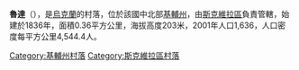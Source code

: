 {{coord|49|47|50|N|29|50|10|E|scale:30000|display=title}}

'''魯達'''（{{lang-uk|Руда}}），是[[烏克蘭|烏克蘭]]的村落，位於該國中北部[[基輔州|基輔州]]，由[[斯克維拉區|斯克維拉區]]負責管轄，始建於1836年，面積0.36平方公里，海拔高度203米，2001年人口1,636，人口密度每平方公里4,544.4人。

{{DEFAULTSORT:Руда}}
[[Category:基輔州村落|Category:基輔州村落]]
[[Category:斯克維拉區村落|Category:斯克維拉區村落]]


{{Kiev-geo-stub}}
